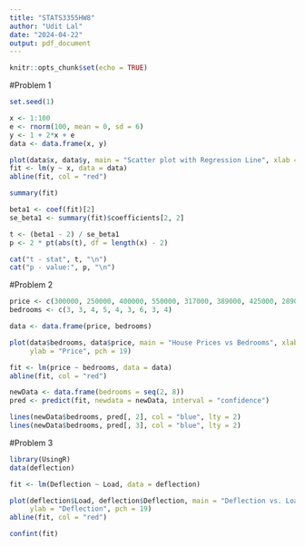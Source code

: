 ---
title: "STATS3355HW8"
author: "Udit Lal"
date: "2024-04-22"
output: pdf_document
---

```{r setup, include=FALSE}
knitr::opts_chunk$set(echo = TRUE)
```

#Problem 1
```{r}
set.seed(1)

x <- 1:100
e <- rnorm(100, mean = 0, sd = 6)
y <- 1 + 2*x + e
data <- data.frame(x, y)

plot(data$x, data$y, main = "Scatter plot with Regression Line", xlab = "x", ylab = "y", pch = 19)
fit <- lm(y ~ x, data = data)
abline(fit, col = "red")

summary(fit)

beta1 <- coef(fit)[2]
se_beta1 <- summary(fit)$coefficients[2, 2]

t <- (beta1 - 2) / se_beta1
p <- 2 * pt(abs(t), df = length(x) - 2)

cat("t - stat", t, "\n")
cat("p - value:", p, "\n")

```

#Problem 2
```{r}
price <- c(300000, 250000, 400000, 550000, 317000, 389000, 425000, 289000, 389000)
bedrooms <- c(3, 3, 4, 5, 4, 3, 6, 3, 4)

data <- data.frame(price, bedrooms)

plot(data$bedrooms, data$price, main = "House Prices vs Bedrooms", xlab = "Bedrooms",
     ylab = "Price", pch = 19)

fit <- lm(price ~ bedrooms, data = data)
abline(fit, col = "red")

newData <- data.frame(bedrooms = seq(2, 8))
pred <- predict(fit, newdata = newData, interval = "confidence")

lines(newData$bedrooms, pred[, 2], col = "blue", lty = 2)
lines(newData$bedrooms, pred[, 3], col = "blue", lty = 2)

```

#Problem 3
```{r}
library(UsingR)
data(deflection)

fit <- lm(Deflection ~ Load, data = deflection)

plot(deflection$Load, deflection$Deflection, main = "Deflection vs. Load", xlab = "Load",
     ylab = "Deflection", pch = 19)
abline(fit, col = "red")

confint(fit)

```